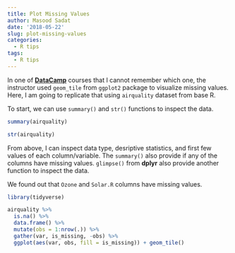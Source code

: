 ```yaml
---
title: Plot Missing Values
author: Masood Sadat
date: '2018-05-22'
slug: plot-missing-values
categories:
  - R tips
tags:
  - R tips
---
```


In one of [**DataCamp**](http://datacamp.com/) courses that I cannot remember which one, the instructor used `geom_tile` from `ggplot2` package to visualize missing values. Here, I am going to replicate that using `airquality` dataset from base R.

To start, we can use `summary()` and `str()` functions to inspect the data.

```r
summary(airquality)
```

```r
str(airquality)
```

From above, I can inspect data type, desriptive statistics, and first few values of each column/variable. The `summary()` also provide if any of the columns have missing values. `glimpse()` from **dplyr** also provide another function to inspect the data.

We found out that `Ozone` and `Solar.R` columns have missing values. 

```r
library(tidyverse)

airquality %>%
  is.na() %>%
  data.frame() %>%
  mutate(obs = 1:nrow(.)) %>%
  gather(var, is_missing, -obs) %>%
  ggplot(aes(var, obs, fill = is_missing)) + geom_tile()
```







